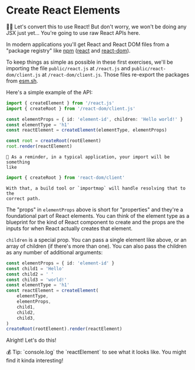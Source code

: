 # Create React Elements

<EpicVideo url="https://www.epicreact.dev/workshops/react-fundamentals/create-react-elements" />

👨‍💼 Let's convert this to use React! But don't worry, we won't be doing any JSX just
yet... You're going to use raw React APIs here.

In modern applications you'll get React and React DOM files from a "package
registry" like [npm](https://npmjs.com) ([react](https://npm.im/react) and
[react-dom](https://npm.im/react-dom)).

To keep things as simple as possible in these first exercises, we'll be
importing the file `public/react.js` at `/react.js` and
`public/react-dom/client.js` at `/react-dom/client.js`. Those files re-export
the packages from [esm.sh](https://esm.sh).

Here's a simple example of the API:

```typescript
import { createElement } from '/react.js'
import { createRoot } from '/react-dom/client.js'

const elementProps = { id: 'element-id', children: 'Hello world!' }
const elementType = 'h1'
const reactElement = createElement(elementType, elementProps)

const root = createRoot(rootElement)
root.render(reactElement)
```

<callout-info>

    🦉 As a reminder, in a typical application, your import will be something
    like

```ts nonumber nolang
import { createRoot } from 'react-dom/client'
```

    With that, a build tool or `importmap` will handle resolving that to the
    correct path.

</callout-info>

The "props" in `elementProps` above is short for "properties" and they're a
foundational part of React elements. You can think of the element type as a
blueprint for the kind of React component to create and the props are the inputs
for when React actually creates that element.

`children` is a special prop. You can pass a single element like above, or an
array of children (if there's more than one). You can also pass the children as
any number of additional arguments:

```typescript
const elementProps = { id: 'element-id' }
const child1 = 'Hello'
const child2 = ' '
const child3 = 'world!'
const elementType = 'h1'
const reactElement = createElement(
	elementType,
	elementProps,
	child1,
	child2,
	child3,
)
createRoot(rootElement).render(reactElement)
```

Alright! Let's do this!

<callout-info class="aside">
	💰 Tip: `console.log` the `reactElement` to see what it looks like. You might
	find it kinda interesting!
</callout-info>
